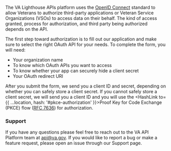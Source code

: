 
<SectionHeaderWrapper heading="Getting Started" id="getting-started" />

The VA Lighthouse APIs platform uses the [OpenID Connect](https://openid.net/specs/openid-connect-core-1_0.html) standard to allow Veterans to authorize third-party applications or Veteran Service Organizations (VSOs) to access data on their behalf. The kind of access granted, process for authorization, and third party being authorized depends on the API. 

The first step toward authorization is to <Link to="/apply">fill out our application</Link> and make sure to select the right OAuth API for your needs. To complete the form, you will need: 
- Your organization name
- To know which OAuth APIs you want to access
- To know whether your app can securely hide a client secret
- Your OAuth redirect URI

After you submit the form, we send you a client ID and secret, depending on whether you can safely store a client secret. If you cannot safely store a client secret, we will send you a client ID and you will use the <HashLink to={{ ...location, hash: '#pkce-authorization' }}>Proof Key for Code Exchange</HashLink> (PKCE) flow ([RFC 7636](https://tools.ietf.org/html/rfc7636)) for authorization. 

### Support
If you have any questions please feel free to reach out to the VA API Platform team at [api@va.gov](mailto:api.va.gov). If you would like to report a bug or make a feature request, please open an issue through our <Link to="/support">Support page</Link>.